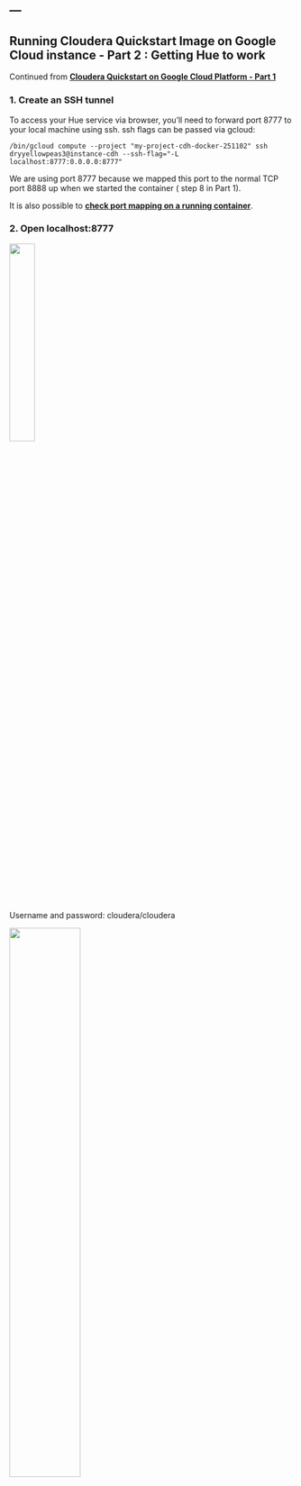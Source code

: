 ---
---

<link rel="stylesheet" href="styles.css" type="text/css">

## Running Cloudera Quickstart Image on Google Cloud instance - Part 2 : Getting Hue to work

Continued from __[Cloudera Quickstart on Google Cloud Platform - Part 1](ClouderaOnGCP.html)__


### 1. Create an SSH tunnel

To access your Hue service via browser, you’ll need to forward port 8777 to your local machine using ssh. ssh flags can be passed via gcloud:

    /bin/gcloud compute --project "my-project-cdh-docker-251102" ssh dryyellowpeas3@instance-cdh --ssh-flag="-L localhost:8777:0.0.0.0:8777"
    
We are using port 8777 because we mapped this port to the normal TCP port 8888 up when we started the container ( step 8 in Part 1).

It is also possible to __[check port mapping on a running container](./Port_Mapping_Container.html)__.


### 2. Open localhost:8777

<img src="./assets/hue1.png" style="width:30%">

Username and password: cloudera/cloudera

<img src="./assets/hue2.png" style="width:50%">


